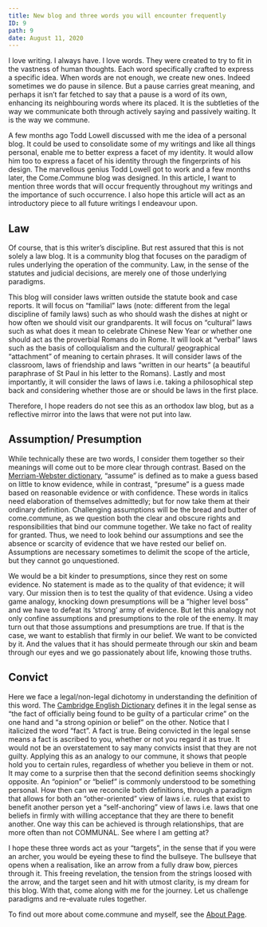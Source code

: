 ---
title: New blog and three words you will encounter frequently
ID: 9
path: 9
date: August 11, 2020
---

I love writing. I always have. I love words. They were created to try to
fit in the vastness of human thoughts. Each word specifically crafted to
express a specific idea. When words are not enough, we create new ones.
Indeed sometimes we do pause in silence. But a pause carries great
meaning, and perhaps it isn’t far fetched to say that a pause is a word of
its own, enhancing its neighbouring words where its placed. It is the
subtleties of the way we communicate both through actively saying and
passively waiting. It is the way we commune.

A few months ago Todd Lowell discussed with me the idea of a personal
blog. It could be used to consolidate some of my writings and like all
things personal, enable me to better express a facet of my identity. It
would allow him too to express a facet of his identity through the
fingerprints of his design. The marvellous genius Todd Lowell got to work
and a few months later, the Come.Commune blog was designed. In this
article, I want to mention three words that will occur frequently
throughout my writings and the importance of such occurrence. I also hope
this article will act as an introductory piece to all future writings I
endeavour upon.

## Law

Of course, that is this writer’s discipline. But rest assured that this is
not solely a law blog. It is a community blog that focuses on the paradigm
of rules underlying the operation of the community. Law, in the sense of
the statutes and judicial decisions, are merely one of those underlying
paradigms.

This blog will consider laws written outside the statute book and case
reports. It will focus on “familial” laws (note: different from the legal
discipline of family laws) such as who should wash the dishes at night or
how often we should visit our grandparents. It will focus on “cultural”
laws such as what does it mean to celebrate Chinese New Year or whether
one should act as the proverbial Romans do in Rome. It will look at
“verbal” laws such as the basis of colloquialism and the cultural/
geographical “attachment” of meaning to certain phrases. It will consider
laws of the classroom, laws of friendship and laws “written in our hearts”
(a beautiful paraphrase of St Paul in his letter to the Romans). Lastly
and most importantly, it will consider the laws of laws i.e. taking a
philosophical step back and considering whether those are or should be
laws in the first place.

Therefore, I hope readers do not see this as an orthodox law blog, but as
a reflective mirror into the laws that were not put into law.

## Assumption/ Presumption

While technically these are two words, I consider them together so their
meanings will come out to be more clear through contrast. Based on the <a href="https://www.merriam-webster.com/words-at-play/assume-vs-presume">Merriam-Webster dictionary</a>, “assume” is
defined as to make a guess based on little to know evidence, while in contrast, “presume” is a guess made based on
reasonable evidence or with confidence. These words in italics need elaboration of themselves admittedly; but for now
take them at their ordinary definition. Challenging assumptions will be the bread and butter of come.commune, as we
question both the clear and obscure rights and responsibilities that bind our commune together. We take no fact of
reality for granted. Thus, we need to look behind our assumptions and see the absence or scarcity of evidence that we
have rested our belief on. Assumptions are necessary sometimes to delimit the scope of the article, but they cannot go
unquestioned.

We would be a bit kinder to presumptions, since they rest on some
evidence. No statement is made as to the quality of that evidence; it will
vary. Our mission then is to test the quality of that evidence. Using a
video game analogy, knocking down presumptions will be a “higher level
boss” and we have to defeat its ‘strong’ army of evidence. But let this
analogy not only confine assumptions and presumptions to the role of the
enemy. It may turn out that those assumptions and presumptions are true.
If that is the case, we want to establish that firmly in our belief. We
want to be convicted by it. And the values that it has should permeate
through our skin and beam through our eyes and we go passionately about
life, knowing those truths.

## Convict

Here we face a legal/non-legal dichotomy in understanding the definition
of this word. The <a href="https://dictionary.cambridge.org/dictionary/english/conviction">Cambridge English Dictionary</a>
defines it in the legal sense as “the fact of officially being found to be guilty of a particular crime” on the one hand
and “a strong opinion or belief” on the other. Notice that I italicized the word “fact”. A fact is true. Being convicted
in the legal sense means a fact is ascribed to you, whether or not you regard it as true. It would not be an overstatement
to say many convicts insist that they are not guilty. Applying this as an analogy to our commune, it shows that people hold
you to certain rules, regardless of whether you believe in them or not. It may come to a surprise then that the second definition
seems shockingly opposite. An “opinion” or “belief” is commonly understood to be something personal. How then can we reconcile
both definitions, through a paradigm that allows for both an “other-oriented” view of laws i.e. rules that exist to benefit
another person yet a “self-anchoring” view of laws i.e. laws that one beliefs in firmly with willing acceptance that they
are there to benefit another. One way this can be achieved is through relationships, that are more often than not COMMUNAL.
See where I am getting at?

I hope these three words act as your “targets”, in the sense that if you
were an archer, you would be eyeing these to find the bullseye. The
bullseye that opens when a realisation, like an arrow from a fully draw
bow, pierces through it. This freeing revelation, the tension from the
strings loosed with the arrow, and the target seen and hit with utmost
clarity, is my dream for this blog. With that, come along with me for the
journey. Let us challenge paradigms and re-evaluate rules together.

To find out more about come.commune and myself, see the <a href="./../about.html">About Page</a>.
